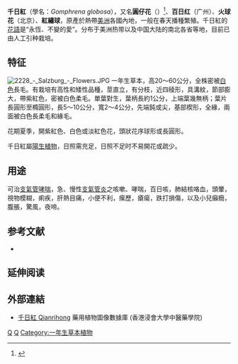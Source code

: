 {{Speciesbox 
| taxon = Gomphrena globosa
| authority = [[卡尔·林奈|L.]]
| image = Gomphrena globosa Single.JPG
}}

'''千日紅'''（學名：''Gomphrena globosa''），又名'''圓仔花'''（{{lang-nan-tw|înn-á-hue}}）<ref>{{Cite web |url=http://twblg.dict.edu.tw/holodict_new/result_detail.jsp?n_no=9395&source=9&level1=4&level2=15&level3=0&curpage=0&sample=0&radiobutton=0&querytarget=0&limit=1&pagenum=0&rowcount=0&cattype=1 |title=圓仔花－臺灣閩南語常用詞辭典 |access-date=2017-02-09 |archive-url=https://web.archive.org/web/20170211075226/http://twblg.dict.edu.tw/holodict_new/result_detail.jsp?n_no=9395&source=9&level1=4&level2=15&level3=0&curpage=0&sample=0&radiobutton=0&querytarget=0&limit=1&pagenum=0&rowcount=0&cattype=1 |archive-date=2017-02-11 |dead-url=yes }}</ref>、'''百日红'''（广州）、'''火球花'''（北京）、'''紅繡球'''，原產於熱帶[[美洲|美洲]]各國內地，一般在春天播種繁殖。千日紅的[[花語|花語]]是“永恆、不變的愛”。分布于美洲热带以及中国大陆的南北各省等地，目前已由人工引种栽培。

== 特征 ==
[[File:2228_-_Salzburg_-_Flowers.JPG|thumb]]
一年生草本，高20～60公分，全株密被[[白色|白色]]長毛。有栽培有高性和矮性品種，莖直立，有分枝，近四稜形，具溝紋，節部膨大，帶紫紅色，密被白色柔毛。單葉對生，葉柄長約1公分，上端葉幾無柄；葉片長圓形至橢圓形，長5～10公分，寬2～4公分，先端鈍或尖，基部楔形，全緣，兩面被白色長柔毛和緣毛。

花期夏季，開紫紅色、白色或淡紅色花，頭狀花序球形或長圓形。

千日紅屬[[陽生植物|陽生植物]]，日照需充足，日照不足时不易開花或疏少。

== 用途 == 
可治[[支氣管|支氣管]][[哮喘|哮喘]]，急、慢性[[支氣管炎|支氣管炎]]之咳嗽、哮喘，百日咳，肺結核咯血，頭暈，視物模糊，痢疾，肝熱目痛，小便不利，瘰歷，瘡瘍，跌打損傷，以及小兒癲癇，腹脹，驚風，夜啼。

== 参考文献 ==
<div class="references-small">
* {{cite web| url =http://www.bioinfo.cn/db05/KmzwSpecies.php?action=view&id=77| title =千日红| work =《中国高等植物数据库全库》| publisher =中国科学院微生物研究所| author =昆明植物研究所| accessdate =2009-02-20| deadurl =yes| archiveurl =https://web.archive.org/web/20160305051802/http://www.bioinfo.cn/db05/KmzwSpecies.php?action=view&id=77| archivedate =2016-03-05}}
</div>

== 延伸阅读 ==
{{Wikisource further reading}}

== 外部連結 ==
* [http://libproject.hkbu.edu.hk/was40/detail?lang=ch&channelid=1288&searchword=herb_id=D00736 千日紅 Qianrihong]{{Wayback|url=http://libproject.hkbu.edu.hk/was40/detail?lang=ch&channelid=1288&searchword=herb_id=D00736 |date=20181005141831 }} 藥用植物圖像數據庫 (香港浸會大學中醫藥學院) {{zh-hant}}{{en}}

{{commons|Gomphrena globosa}}
{{Wikispecies|Gomphrena globosa}}
{{Taxonbar|from=Q1200680}}

{{DEFAULTSORT:Gomphrena globosa}}
[[Category:千日红属|Q]]
[[Category:球根花卉|Q]]
[[Category:一年生草本植物|Category:一年生草本植物]]